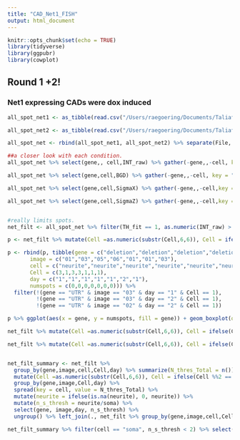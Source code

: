 ```yaml
---
title: "CAD_Net1_FISH"
output: html_document
---
```


```r
knitr::opts_chunk$set(echo = TRUE)
library(tidyverse)
library(ggpubr)
library(cowplot)
```

## Round 1 +2!
### Net1 expressing CADs were dox induced 


```r
all_spot_net1 <- as_tibble(read.csv("/Users/raegoering/Documents/TaliaferroLab/IEC_FISH/21.10.18_CAD_Net1/Results/_FISH-QUANT__all_spots_211018.txt", header = TRUE, skip = 13, sep = "\t")) %>% mutate(day = "1")

all_spot_net2 <- as_tibble(read.csv("/Users/raegoering/Documents/TaliaferroLab/IEC_FISH/21.10.18_CAD_Net1/Results/_FISH-QUANT__all_spots_211019.txt", header = TRUE, skip = 13, sep = "\t")) %>% mutate(day = "2")

all_spot_net <- rbind(all_spot_net1, all_spot_net2) %>% separate(File, into = c("CAD", "Net1", "gene", "image","stack"), sep = "_") %>%  mutate(cell = as.numeric(substr(Cell, 6, 6)), cell = ifelse(cell %% 2 == 0, "neurite", "soma"), image = substr(image,1,2)) %>% select(gene, image, cell,day, everything(), -stack) 

```

```r
##a closer look with each condition.
all_spot_net %>% select(gene,, cell,INT_raw) %>% gather(-gene,,-cell, key = "param", value = "value") %>% mutate(value = as.numeric(value)) %>% ggplot(aes(y=value, group = gene, fill = gene)) + geom_density(alpha = 0.5) + theme_cowplot() + ylim(1000,3500) + facet_grid(.~cell) + geom_hline(yintercept = 1500)

all_spot_net %>% select(gene,cell,BGD) %>% gather(-gene,,-cell, key = "param", value = "value") %>% mutate(value = as.numeric(value)) %>% ggplot(aes(y=value, group = gene, fill = gene)) + geom_density(alpha =0.5) + theme_cowplot() + ylim(200,900) + facet_grid(.~cell) + geom_hline(yintercept = 650)

all_spot_net %>% select(gene,cell,SigmaX) %>% gather(-gene,,-cell,key = "param", value = "value") %>% mutate(value = as.numeric(value)) %>% ggplot(aes(y=value, group = gene, fill = gene)) + geom_density(alpha = 0.5) + theme_cowplot()  + facet_grid(.~cell) + geom_hline(yintercept = 200)

all_spot_net %>% select(gene,cell,SigmaZ) %>% gather(-gene,,-cell,key = "param", value = "value") %>% mutate(value = as.numeric(value)) %>% ggplot(aes(y=value, group = gene, fill = gene)) + geom_density(alpha = 0.5) + theme_cowplot() + facet_grid(.~cell) + geom_hline(yintercept = 500)


#really limits spots.
net_filt <- all_spot_net %>% filter(TH_fit == 1, as.numeric(INT_raw) > 1500, as.numeric(INT_raw) < 4000, as.numeric(BGD) < 650) #, as.numeric(Pos_Z) > 450, as.numeric(Pos_Z) < 10000)
```


```r
p <- net_filt %>% mutate(Cell =as.numeric(substr(Cell,6,6)), Cell = ifelse(Cell %%2 == 0, Cell-1,Cell)) %>%  group_by(gene,image,cell,Cell,day) %>% summarize(numspots = n()) 

p <- rbind(p, tibble(gene = c("deletion","deletion","deletion","deletion","FF","FF","FF"),
       image = c("01","03","05","06","01","01","03"),
       cell = c("neurite","neurite","neurite","neurite","neurite","neurite","neurite"),
       Cell = c(3,1,3,3,1,1,1),
       day = c("1","1","1","1","1","2","1"),
       numspots = c(0,0,0,0,0,0,0))) %>% 
  filter(!(gene == "UTR" & image == "03" & day == "1" & Cell == 1),
         !(gene == "UTR" & image == "03" & day == "2" & Cell == 1),
         !(gene == "UTR" & image == "02" & day == "2" & Cell == 1))

p %>% ggplot(aes(x = gene, y = numspots, fill = gene)) + geom_boxplot(outlier.shape = NA) + theme_cowplot() + facet_grid(.~cell) + EnvStats::stat_n_text(y.pos = -10) + labs(x= "", y = "Total Number of\nReporter Transcripts") + guides(fill = "none") + scale_fill_manual(values = c("#51707c","#808080", "#6ab6b0", "#95e7d9")) + scale_x_discrete(limits = c("FF", "UTR", "Peak", "deletion"), labels = c("Firefly", "Net1\n3'UTR", "Net1\nLE", "Net1\n3'UTR ΔLE")) + theme(strip.background = element_rect(color = "white", fill = "white")) + theme(text = element_text(size=15)) 

net_filt %>% mutate(Cell =as.numeric(substr(Cell,6,6)), Cell = ifelse(Cell %%2 == 0, Cell-1,Cell)) %>%  group_by(gene,image,cell,Cell,day) %>% summarize(numspots = n()) %>% spread(cell,numspots) %>% mutate(totspots = neurite + soma) %>% ggplot(aes(x = gene, y = totspots, fill = gene)) + geom_boxplot() + theme_cowplot() + theme_cowplot() + stat_compare_means(comparisons = list(c("FF", "UTR"), c("FF", "Peak"),c("FF", "deletion")), method = "wilcox.test") + ylab("Total Spots") + guides(fill = FALSE) + scale_x_discrete(limits = c("FF", "UTR", "Peak", "deletion")) + EnvStats::stat_n_text(y.pos = -50)

net_filt %>% mutate(Cell =as.numeric(substr(Cell,6,6)), Cell = ifelse(Cell %%2 == 0, Cell-1,Cell)) %>%  group_by(gene,image,cell,Cell,day) %>% summarize(numspots = n()) %>% filter(cell == "soma") %>% ggplot(aes(x = gene, y = numspots)) + geom_violin(aes(fill = gene)) + geom_boxplot(aes(fill = gene), outlier.shape = NA, width = 0.2) + theme_cowplot() + stat_compare_means(comparisons = list(c("FF", "UTR"), c("FF", "Peak"),c("FF", "deletion")), method = "wilcox.test") + labs(x = "", y = "Spots in Neurite") + guides(fill = FALSE) + scale_fill_manual(values = c("#808080","#51707c", "#6ab6b0", "#95e7d9")) + scale_x_discrete(limits = c("FF", "UTR", "Peak", "deletion")) + EnvStats::stat_n_text(y.pos = -5)


net_filt_summary <- net_filt %>% 
  group_by(gene,image,cell,Cell,day) %>% summarize(N_thres_Total = n()) %>% ungroup() %>% select(gene, image, cell,Cell,day, N_thres_Total)  %>% 
  mutate(Cell =as.numeric(substr(Cell,6,6)), Cell = ifelse(Cell %%2 == 0, Cell-1,Cell)) %>% 
  group_by(gene,image,Cell,day) %>% 
  spread(key = cell, value = N_thres_Total) %>%
  mutate(neurite = ifelse(is.na(neurite), 0, neurite)) %>% 
  mutate(n_s_thresh = neurite/soma) %>% 
  select(gene, image,day, n_s_thresh) %>% 
  ungroup() %>% left_join(., net_filt %>% group_by(gene,image,cell,Cell,day) %>% summarize(N_thres_Total = n()) %>% ungroup() %>% select(gene,day, image, cell, N_thres_Total)) 

net_filt_summary %>% filter(cell == "soma", n_s_thresh < 2) %>% select(-N_thres_Total) %>% unique()  %>% ggplot(aes(x = gene, y = n_s_thresh)) + geom_boxplot(aes(fill = gene),outlier.shape = NA) + theme_cowplot() + stat_compare_means(comparisons = list(c("FF", "UTR"), c("FF", "Peak"),c("FF", "deletion"), c("UTR", "Peak"), c("UTR", "deletion")), method = "wilcox.test", label.y = c(1,1.1,1.2,0.8,0.9), label = "p.signif", size = 7, hide.ns = TRUE, vjust = 0.5) + labs(x = "", y = "Reporter Transcripts\nin Neurite/Soma") + guides(fill = FALSE)  + scale_fill_manual(values = c("#51707c","#808080", "#6ab6b0", "#95e7d9")) + scale_x_discrete(limits = c("FF", "UTR", "Peak", "deletion"), labels = c("Firefly", "Net1\n3'UTR", "Net1\nLE", "Net1\n3'UTR ΔLE")) + EnvStats::stat_n_text(y.pos = -0.05) + coord_cartesian(ylim=c(-0.07,1.4))

```

